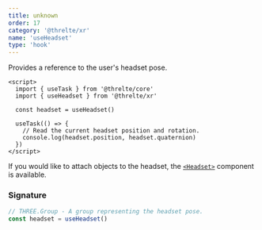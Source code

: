 ```yaml
---
title: unknown
order: 17
category: '@threlte/xr'
name: 'useHeadset'
type: 'hook'
---
```


Provides a reference to the user's headset pose.

```svelte
<script>
  import { useTask } from '@threlte/core'
  import { useHeadset } from '@threlte/xr'

  const headset = useHeadset()

  useTask(() => {
    // Read the current headset position and rotation.
    console.log(headset.position, headset.quaternion)
  })
</script>
```

If you would like to attach objects to the headset, the [`<Headset>`](/docs/reference/xr/headset) component is available.

### Signature

```ts
// THREE.Group - A group representing the headset pose.
const headset = useHeadset()
```
